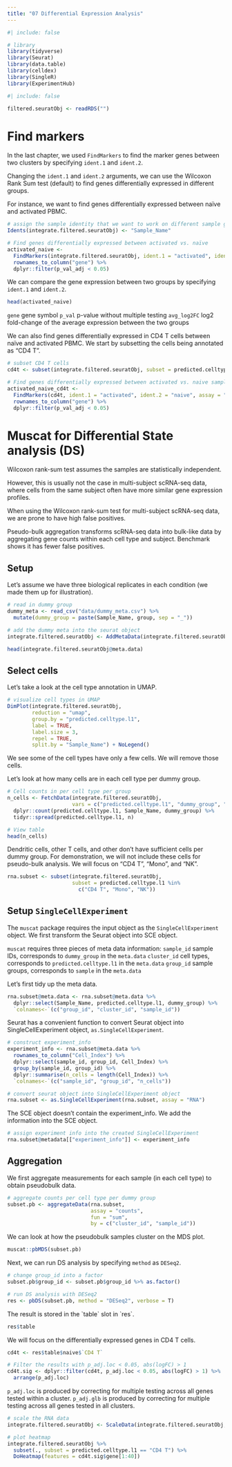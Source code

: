 ```yaml
---
title: "07 Differential Expression Analysis"
---
```


```r
#| include: false

# library
library(tidyverse)
library(Seurat)
library(data.table)
library(celldex)
library(SingleR)
library(ExperimentHub)
```

```r
#| include: false

filtered.seuratObj <- readRDS("")
```

# Find markers

In the last chapter, we used `FindMarkers` to find the marker genes between two clusters by specifying `ident.1` and `ident.2`.

Changing the `ident.1` and `ident.2` arguments, we can use the Wilcoxon Rank Sum test (default) to find genes differentially expressed in different groups.

For instance, we want to find genes differentially expressed between naïve and activated PBMC.

```r
# assign the sample identity that we want to work on different sample groups
Idents(integrate.filtered.seuratObj) <- "Sample_Name"

# Find genes differentially expressed between activated vs. naïve
activated_naive <- 
  FindMarkers(integrate.filtered.seuratObj, ident.1 = "activated", ident.2 = "naive") %>% 
  rownames_to_column("gene") %>% 
  dplyr::filter(p_val_adj < 0.05)
```

We can compare the gene expression between two groups by specifying `ident.1` and `ident.2`.

```r
head(activated_naive)
```

`gene` gene symbol
`p_val` p-value without multiple testing
`avg_log2FC` log2 fold-change of the average expression between the two groups

We can also find genes differentially expressed in CD4 T cells between naïve and activated PBMC. We start by subsetting the cells being annotated as "CD4 T".

```r
# subset CD4 T cells
cd4t <- subset(integrate.filtered.seuratObj, subset = predicted.celltype.l1 == "CD4 T")

# Find genes differentially expressed between activated vs. naive samples in CD4 T cells
activated_naive_cd4t <- 
  FindMarkers(cd4t, ident.1 = "activated", ident.2 = "naive", assay = "RNA", recorrect_umi = FALSE) %>% 
  rownames_to_column("gene") %>% 
  dplyr::filter(p_val_adj < 0.05)
```

# Muscat for Differential State analysis (DS)

Wilcoxon rank-sum test assumes the samples are statistically independent.

However, this is usually not the case in multi-subject scRNA-seq data, where cells from the same subject often have more similar gene expression profiles.

When using the Wilcoxon rank-sum test for multi-subject scRNA-seq data, we are prone to have high false positives.

Pseudo-bulk aggregation transforms scRNA-seq data into bulk-like data by aggregating gene counts within each cell type and subject. Benchmark shows it has fewer false positives.

## Setup

Let's assume we have three biological replicates in each condition (we made them up for illustration).

```r
# read in dummy group
dummy_meta <- read_csv("data/dummy_meta.csv") %>% 
  mutate(dummy_group = paste(Sample_Name, group, sep = "_"))

# add the dummy meta into the seurat object
integrate.filtered.seuratObj <- AddMetaData(integrate.filtered.seuratObj, dummy_meta$dummy_group, col.name = "dummy_group")
```

```r
head(integrate.filtered.seuratObj@meta.data)
```

## Select cells

Let's take a look at the cell type annotation in UMAP.

```r
# visualize cell types in UMAP
DimPlot(integrate.filtered.seuratObj, 
        reduction = "umap", 
        group.by = "predicted.celltype.l1", 
        label = TRUE, 
        label.size = 3,
        repel = TRUE, 
        split.by = "Sample_Name") + NoLegend()
```

We see some of the cell types have only a few cells. We will remove those cells.

Let's look at how many cells are in each cell type per dummy group.

```r
# Cell counts in per cell type per group
n_cells <- FetchData(integrate.filtered.seuratObj, 
                     vars = c("predicted.celltype.l1", "dummy_group", "Sample_Name")) %>%
  dplyr::count(predicted.celltype.l1, Sample_Name, dummy_group) %>%
  tidyr::spread(predicted.celltype.l1, n)

# View table
head(n_cells)
```

Dendritic cells, other T cells, and other don't have sufficient cells per dummy group. For demonstration, we will not include these cells for pseudo-bulk analysis. We will focus on "CD4 T", "Mono", and "NK".

```r
rna.subset <- subset(integrate.filtered.seuratObj, 
                     subset = predicted.celltype.l1 %in% 
                       c("CD4 T", "Mono", "NK"))
```

## Setup `SingleCellExperiment`

The `muscat` package requires the input object as the `SingleCellExperiment` object. We first transform the Seurat object into SCE object.

`muscat` requires three pieces of meta data information:
`sample_id` sample IDs, corresponds to `dummy_group` in the `meta.data`
`cluster_id` cell types, corresponds to `predicted.celltype.l1` in the `meta.data`
`group_id` sample groups, corresponds to `sample` in the `meta.data`

Let's first tidy up the meta data.

```r
rna.subset@meta.data <- rna.subset@meta.data %>% 
  dplyr::select(Sample_Name, predicted.celltype.l1, dummy_group) %>% 
  `colnames<-`(c("group_id", "cluster_id", "sample_id"))
```

Seurat has a convenient function to convert Seurat object into SingleCellExperiment object, `as.SingleCellExperiment`.

```r
# construct experiment_info
experiment_info <- rna.subset@meta.data %>% 
  rownames_to_column("Cell_Index") %>% 
  dplyr::select(sample_id, group_id, Cell_Index) %>% 
  group_by(sample_id, group_id) %>% 
  dplyr::summarise(n_cells = length(Cell_Index)) %>% 
  `colnames<-`(c("sample_id", "group_id", "n_cells"))

# convert seurat object into SingleCellExperiment object
rna.subset <- as.SingleCellExperiment(rna.subset, assay = "RNA")
```

The SCE object doesn't contain the experiment_info. We add the information into the SCE object.

```r
# assign experiment info into the created SingleCellExperiment
rna.subset@metadata[["experiment_info"]] <- experiment_info
```

## Aggregation

We first aggregate measurements for each sample (in each cell type) to obtain pseudobulk data.

```r
# aggregate counts per cell type per dummy group
subset.pb <- aggregateData(rna.subset,
                           assay = "counts", 
                           fun = "sum",
                           by = c("cluster_id", "sample_id"))
```

We can look at how the pseudobulk samples cluster on the MDS plot.

```r
muscat::pbMDS(subset.pb)
```

Next, we can run DS analysis by specifying `method` as `DESeq2`.

```r
# change group_id into a factor
subset.pb$group_id <- subset.pb$group_id %>% as.factor()

# run DS analysis with DESeq2
res <- pbDS(subset.pb, method = "DESeq2", verbose = T)
```

The result is stored in the \`table\` slot in \`res\`.

```r
res$table
```

We will focus on the differentially expressed genes in CD4 T cells.

```r
cd4t <- res$table$naive$`CD4 T`

# Filter the results with p_adj.loc < 0.05, abs(logFC) > 1
cd4t.sig <- dplyr::filter(cd4t, p_adj.loc < 0.05, abs(logFC) > 1) %>% 
  arrange(p_adj.loc)
```

`p_adj.loc` is produced by correcting for multiple testing across all genes tested within a cluster.
`p_adj.glb` is produced by correcting for multiple testing across all genes tested in all clusters.

```r
# scale the RNA data
integrate.filtered.seuratObj <- ScaleData(integrate.filtered.seuratObj, features = rownames(integrate.filtered.seuratObj), assay = "RNA")

# plot heatmap
integrate.filtered.seuratObj %>%
  subset(., subset = predicted.celltype.l1 == "CD4 T") %>% 
  DoHeatmap(features = cd4t.sig$gene[1:40])
```

